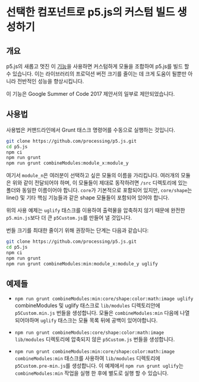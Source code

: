 # 선택한 컴포넌트로 p5.js의 커스텀 빌드 생성하기

## 개요

p5.js의 새롭고 멋진 이 [기능](https://github.com/processing/p5.js/pull/2051)을 사용하면 커스텀하게 모듈을 조합하여 p5.js를 빌드 할 수 있습니다. 이는 라이브러리의 프로덕션 버전 크기를 줄이는 데 크게 도움이 될뿐만 아니라 전반적인 성능을 향상시킵니다.

이 기능은 Google Summer of Code 2017 제안서의 일부로 제안되었습니다.

## 사용법

사용법은 커맨드라인에서 Grunt 태스크 명령어를 수동으로 실행하는 것입니다.

```sh
git clone https://github.com/processing/p5.js.git
cd p5.js
npm ci
npm run grunt
npm run grunt combineModules:module_x:module_y
```

여기서 `module_n`은 여러분이 선택하고 싶은 모듈의 이름을 가리킵니다. 여러개의 모듈은 위와 같이 전달되어야 하며, 이 모듈들이 제대로 동작하려면 `/src` 디렉토리에 있는 폴더와 동일한 이름이어야 합니다. `core`가 기본적으로 포함되어 있지만, `core/shape`는 line() 및 기타 핵심 기능들과 같은 shape 모듈들이 포함되어 있어야 합니다.

위의 사용 예제는 `uglify` 태스크를 이용하여 출력물을 압축하지 않기 때문에 완전한 `p5.min.js`보다 더 큰 `p5Custom.js`를 만들어 낼 것입니다.

번들 크기를 최대한 줄이기 위해 권장하는 단계는 다음과 같습니다:

```sh
git clone https://github.com/processing/p5.js.git
cd p5.js
npm ci
npm run grunt
npm run grunt combineModules:min:module_x:module_y uglify
```

## 예제들

* `npm run grunt combineModules:min:core/shape:color:math:image uglify`
  combineModules 및 uglify 태스크로 `lib/modules` 디렉토리안에 `p5Custom.min.js` 번들을 생성합니다. 모듈은 `combineModules:min` 다음에 나열 되어야하며 `uglify` 태스크는 모듈 목록 뒤에 공백이 있어야합니다.

* `npm run grunt combineModules:core/shape:color:math:image`
  `lib/modules` 디렉토리에 압축되지 않은 `p5Custom.js` 번들을 생성합니다.

* `npm run grunt combineModules:min:core/shape:color:math:image`
  `combineModules:min` 태스크를 사용하여 `lib/modules` 디렉토리에 `p5Custom.pre-min.js`를 생성합니다. 이 예제에서 `npm run grunt uglify`는 `combineModules:min` 작업을 실행 한 후에 별도로 실행 할 수 있습니다.
